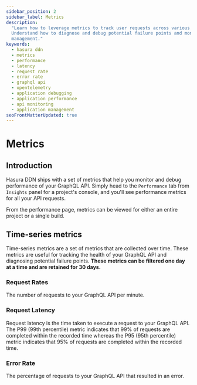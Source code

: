 ```yaml
---
sidebar_position: 2
sidebar_label: Metrics
description:
  "Learn how to leverage metrics to track user requests across various services in the Hasura Data Delivery Network.
  Understand how to diagnose and debug potential failure points and monitor performance for better application
  management."
keywords:
  - hasura ddn
  - metrics
  - performance
  - latency
  - request rate
  - error rate
  - graphql api
  - opentelemetry
  - application debugging
  - application performance
  - api monitoring
  - application management
seoFrontMatterUpdated: true
---
```



# Metrics

## Introduction

Hasura DDN ships with a set of metrics that help you monitor and debug performance of your GraphQL API. Simply head to
the `Performance` tab from `Insights` panel for a project's console, and you'll see performance metrics for all your API
requests.

From the performance page, metrics can be viewed for either an entire project or a single build.

<Thumbnail src="/img/o11y/v0.1.1_console_performance-metrics.png" alt="Execute a query" width="1000px" />

## Time-series metrics

Time-series metrics are a set of metrics that are collected over time. These metrics are useful for tracking the health
of your GraphQL API and diagnosing potential failure points. **These metrics can be filtered one day at a time and are
retained for 30 days.**

### Request Rates

The number of requests to your GraphQL API per minute.

### Request Latency

Request latency is the time taken to execute a request to your GraphQL API. The P99 (99th percentile) metric indicates
that 99% of requests are completed within the recorded time whereas the P95 (95th percentile) metric indicates that 95%
of requests are completed within the recorded time.

### Error Rate

The percentage of requests to your GraphQL API that resulted in an error.
